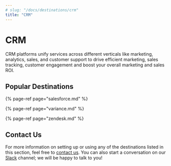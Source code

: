 ```yaml
---
# slug: "/docs/destinations/crm"
title: "CRM"
---
```


# CRM

CRM platforms unify services across different verticals like marketing, analytics, sales, and customer support to drive efficient marketing, sales tracking, customer engagement and boost your overall marketing and sales ROI.

## Popular Destinations

{% page-ref page="salesforce.md" %}

{% page-ref page="variance.md" %}

{% page-ref page="zendesk.md" %}

## Contact Us

For more information on setting up or using any of the destinations listed in this section, feel free to [contact us](mailto:%20docs@rudderstack.com). You can also start a conversation on our [Slack](https://rudderstack.com/join-rudderstack-slack-community) channel; we will be happy to talk to you!
